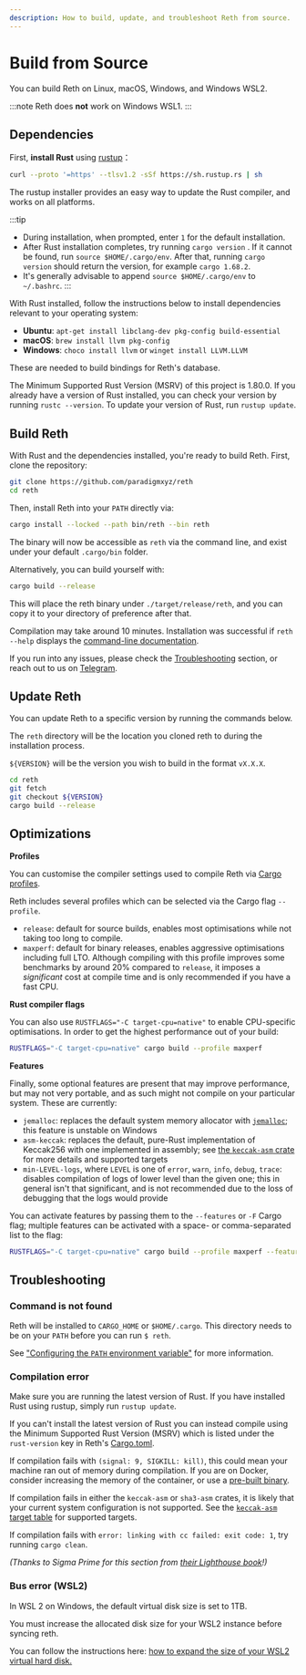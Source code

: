 ```yaml
---
description: How to build, update, and troubleshoot Reth from source.
---
```


# Build from Source

You can build Reth on Linux, macOS, Windows, and Windows WSL2.

:::note
Reth does **not** work on Windows WSL1.
:::

## Dependencies

First, **install Rust** using [rustup](https://rustup.rs/)：

```bash
curl --proto '=https' --tlsv1.2 -sSf https://sh.rustup.rs | sh
```

The rustup installer provides an easy way to update the Rust compiler, and works on all platforms.

:::tip

-   During installation, when prompted, enter `1` for the default installation.
-   After Rust installation completes, try running `cargo version` . If it cannot
    be found, run `source $HOME/.cargo/env`. After that, running `cargo version` should return the version, for example `cargo 1.68.2`.
-   It's generally advisable to append `source $HOME/.cargo/env` to `~/.bashrc`.
    :::

With Rust installed, follow the instructions below to install dependencies relevant to your
operating system:

-   **Ubuntu**: `apt-get install libclang-dev pkg-config build-essential`
-   **macOS**: `brew install llvm pkg-config`
-   **Windows**: `choco install llvm` or `winget install LLVM.LLVM`

These are needed to build bindings for Reth's database.

The Minimum Supported Rust Version (MSRV) of this project is 1.80.0. If you already have a version of Rust installed,
you can check your version by running `rustc --version`. To update your version of Rust, run `rustup update`.

## Build Reth

With Rust and the dependencies installed, you're ready to build Reth. First, clone the repository:

```bash
git clone https://github.com/paradigmxyz/reth
cd reth
```

Then, install Reth into your `PATH` directly via:

```bash
cargo install --locked --path bin/reth --bin reth
```

The binary will now be accessible as `reth` via the command line, and exist under your default `.cargo/bin` folder.

Alternatively, you can build yourself with:

```bash
cargo build --release
```

This will place the reth binary under `./target/release/reth`, and you can copy it to your directory of preference after that.

Compilation may take around 10 minutes. Installation was successful if `reth --help` displays the [command-line documentation](#TODO).

If you run into any issues, please check the [Troubleshooting](#troubleshooting) section, or reach out to us on [Telegram](https://t.me/paradigm_reth).

## Update Reth

You can update Reth to a specific version by running the commands below.

The `reth` directory will be the location you cloned reth to during the installation process.

`${VERSION}` will be the version you wish to build in the format `vX.X.X`.

```bash
cd reth
git fetch
git checkout ${VERSION}
cargo build --release
```

## Optimizations

**Profiles**

You can customise the compiler settings used to compile Reth via
[Cargo profiles](https://doc.rust-lang.org/cargo/reference/profiles.html).

Reth includes several profiles which can be selected via the Cargo flag `--profile`.

-   `release`: default for source builds, enables most optimisations while not taking too long to
    compile.
-   `maxperf`: default for binary releases, enables aggressive optimisations including full LTO.
    Although compiling with this profile improves some benchmarks by around 20% compared to `release`,
    it imposes a _significant_ cost at compile time and is only recommended if you have a fast CPU.

**Rust compiler flags**

You can also use `RUSTFLAGS="-C target-cpu=native"` to enable CPU-specific optimisations. In order to get
the highest performance out of your build:

```bash
RUSTFLAGS="-C target-cpu=native" cargo build --profile maxperf
```

**Features**

Finally, some optional features are present that may improve performance, but may not very portable,
and as such might not compile on your particular system. These are currently:

-   `jemalloc`: replaces the default system memory allocator with [`jemalloc`](https://jemalloc.net/); this feature is unstable on Windows
-   `asm-keccak`: replaces the default, pure-Rust implementation of Keccak256 with one implemented in assembly; see [the `keccak-asm` crate](https://github.com/DaniPopes/keccak-asm) for more details and supported targets
-   `min-LEVEL-logs`, where `LEVEL` is one of `error`, `warn`, `info`, `debug`, `trace`: disables compilation of logs of lower level than the given one; this in general isn't that significant, and is not recommended due to the loss of debugging that the logs would provide

You can activate features by passing them to the `--features` or `-F` Cargo flag;
multiple features can be activated with a space- or comma-separated list to the flag:

```bash
RUSTFLAGS="-C target-cpu=native" cargo build --profile maxperf --features jemalloc,asm-keccak
```

## Troubleshooting

### Command is not found

Reth will be installed to `CARGO_HOME` or `$HOME/.cargo`. This directory needs to be on your `PATH` before you can run `$ reth`.

See ["Configuring the `PATH` environment variable"](https://www.rust-lang.org/tools/install) for more information.

### Compilation error

Make sure you are running the latest version of Rust. If you have installed Rust using rustup, simply run `rustup update`.

If you can't install the latest version of Rust you can instead compile using the Minimum Supported
Rust Version (MSRV) which is listed under the `rust-version` key in Reth's
[Cargo.toml](https://github.com/paradigmxyz/reth/blob/main/Cargo.toml).

If compilation fails with `(signal: 9, SIGKILL: kill)`, this could mean your machine ran out of
memory during compilation. If you are on Docker, consider increasing the memory of the container, or use a [pre-built
binary](/installation/binaries).

If compilation fails in either the `keccak-asm` or `sha3-asm` crates, it is likely that your current
system configuration is not supported. See the [`keccak-asm` target table](https://github.com/DaniPopes/keccak-asm?tab=readme-ov-file#support) for supported targets.

If compilation fails with `error: linking with cc failed: exit code: 1`, try running `cargo clean`.

_(Thanks to Sigma Prime for this section from [their Lighthouse book](https://lighthouse-book.sigmaprime.io/installation.html)!)_

### Bus error (WSL2)

In WSL 2 on Windows, the default virtual disk size is set to 1TB.

You must increase the allocated disk size for your WSL2 instance before syncing reth.

You can follow the instructions here: [how to expand the size of your WSL2 virtual hard disk.](https://learn.microsoft.com/en-us/windows/wsl/disk-space#how-to-expand-the-size-of-your-wsl-2-virtual-hard-disk)
